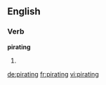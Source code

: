 
==English==

===Verb===
'''pirating'''

# {{present participle of|pirate}}

[[de:pirating]]
[[fr:pirating]]
[[vi:pirating]]
